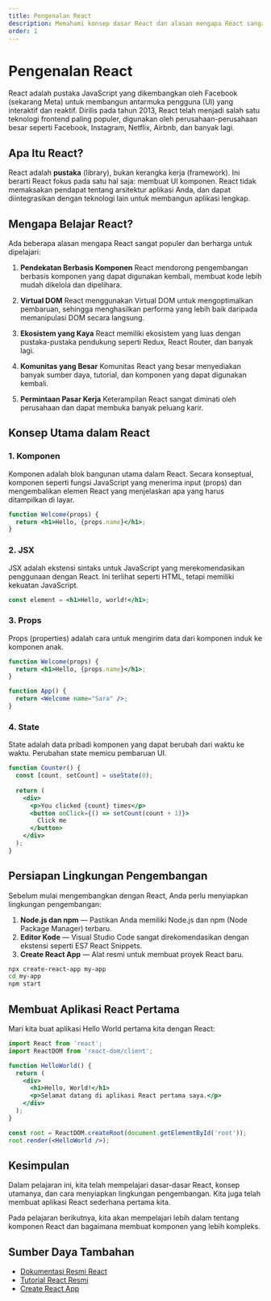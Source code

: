 ```yaml
---
title: Pengenalan React
description: Memahami konsep dasar React dan alasan mengapa React sangat populer
order: 1
---
```


# Pengenalan React

React adalah pustaka JavaScript yang dikembangkan oleh Facebook (sekarang Meta) untuk membangun antarmuka pengguna (UI) yang interaktif dan reaktif. Dirilis pada tahun 2013, React telah menjadi salah satu teknologi frontend paling populer, digunakan oleh perusahaan-perusahaan besar seperti Facebook, Instagram, Netflix, Airbnb, dan banyak lagi.

## Apa Itu React?

React adalah **pustaka** (library), bukan kerangka kerja (framework). Ini berarti React fokus pada satu hal saja: membuat UI komponen. React tidak memaksakan pendapat tentang arsitektur aplikasi Anda, dan dapat diintegrasikan dengan teknologi lain untuk membangun aplikasi lengkap.

## Mengapa Belajar React?

Ada beberapa alasan mengapa React sangat populer dan berharga untuk dipelajari:

1. **Pendekatan Berbasis Komponen**
   React mendorong pengembangan berbasis komponen yang dapat digunakan kembali, membuat kode lebih mudah dikelola dan dipelihara.

2. **Virtual DOM**
   React menggunakan Virtual DOM untuk mengoptimalkan pembaruan, sehingga menghasilkan performa yang lebih baik daripada memanipulasi DOM secara langsung.

3. **Ekosistem yang Kaya**
   React memiliki ekosistem yang luas dengan pustaka-pustaka pendukung seperti Redux, React Router, dan banyak lagi.

4. **Komunitas yang Besar**
   Komunitas React yang besar menyediakan banyak sumber daya, tutorial, dan komponen yang dapat digunakan kembali.

5. **Permintaan Pasar Kerja**
   Keterampilan React sangat diminati oleh perusahaan dan dapat membuka banyak peluang karir.

## Konsep Utama dalam React

### 1. Komponen

Komponen adalah blok bangunan utama dalam React. Secara konseptual, komponen seperti fungsi JavaScript yang menerima input (props) dan mengembalikan elemen React yang menjelaskan apa yang harus ditampilkan di layar.

```jsx
function Welcome(props) {
  return <h1>Hello, {props.name}</h1>;
}
```

### 2. JSX

JSX adalah ekstensi sintaks untuk JavaScript yang merekomendasikan penggunaan dengan React. Ini terlihat seperti HTML, tetapi memiliki kekuatan JavaScript.

```jsx
const element = <h1>Hello, world!</h1>;
```

### 3. Props

Props (properties) adalah cara untuk mengirim data dari komponen induk ke komponen anak.

```jsx
function Welcome(props) {
  return <h1>Hello, {props.name}</h1>;
}

function App() {
  return <Welcome name="Sara" />;
}
```

### 4. State

State adalah data pribadi komponen yang dapat berubah dari waktu ke waktu. Perubahan state memicu pembaruan UI.

```jsx
function Counter() {
  const [count, setCount] = useState(0);
  
  return (
    <div>
      <p>You clicked {count} times</p>
      <button onClick={() => setCount(count + 1)}>
        Click me
      </button>
    </div>
  );
}
```

## Persiapan Lingkungan Pengembangan

Sebelum mulai mengembangkan dengan React, Anda perlu menyiapkan lingkungan pengembangan:

1. **Node.js dan npm** — Pastikan Anda memiliki Node.js dan npm (Node Package Manager) terbaru.
2. **Editor Kode** — Visual Studio Code sangat direkomendasikan dengan ekstensi seperti ES7 React Snippets.
3. **Create React App** — Alat resmi untuk membuat proyek React baru.

```bash
npx create-react-app my-app
cd my-app
npm start
```

## Membuat Aplikasi React Pertama

Mari kita buat aplikasi Hello World pertama kita dengan React:

```jsx
import React from 'react';
import ReactDOM from 'react-dom/client';

function HelloWorld() {
  return (
    <div>
      <h1>Hello, World!</h1>
      <p>Selamat datang di aplikasi React pertama saya.</p>
    </div>
  );
}

const root = ReactDOM.createRoot(document.getElementById('root'));
root.render(<HelloWorld />);
```

## Kesimpulan

Dalam pelajaran ini, kita telah mempelajari dasar-dasar React, konsep utamanya, dan cara menyiapkan lingkungan pengembangan. Kita juga telah membuat aplikasi React sederhana pertama kita.

Pada pelajaran berikutnya, kita akan mempelajari lebih dalam tentang komponen React dan bagaimana membuat komponen yang lebih kompleks.

## Sumber Daya Tambahan

- [Dokumentasi Resmi React](https://reactjs.org/docs/getting-started.html)
- [Tutorial React Resmi](https://reactjs.org/tutorial/tutorial.html)
- [Create React App](https://create-react-app.dev/) 